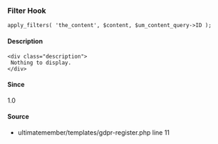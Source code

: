 
<UMBreadCrumb type="filter"/>

### Filter Hook    
    
```
apply_filters( 'the_content', $content, $um_content_query->ID );
```

#### Description
    <div class="description">
     Nothing to display.
    </div>

#### Since
<div class="description">
1.0
</div>

#### Source
  - <Link href="https://github.com/ultimatemember/ultimatemember/tree/2.5.0/templates/gdpr-register.php#L11">ultimatemember/templates/gdpr-register.php</Link> <Link href="https://github.com/ultimatemember/ultimatemember/tree/2.5.0/templates/gdpr-register.php#L11">line 11</Link>

